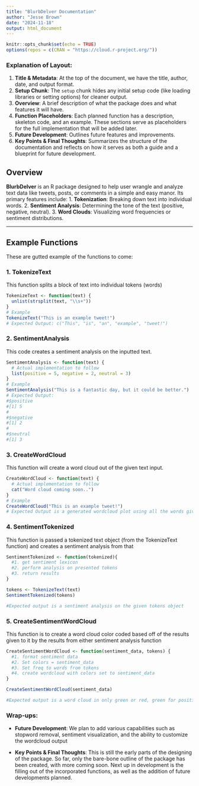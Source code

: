 ```yaml
---
title: "BlurbDelver Documentation"
author: "Jesse Brown"
date: "2024-11-18"
output: html_document
---
```


```r
knitr::opts_chunk$set(echo = TRUE)
options(repos = c(CRAN = "https://cloud.r-project.org/"))
```

### Explanation of Layout:
1. **Title & Metadata**: At the top of the document, we have the title, author, date, and output format.
2. **Setup Chunk**: The `setup` chunk hides any initial setup code (like loading libraries or setting options) for cleaner output.
3. **Overview**: A brief description of what the package does and what features it will have.
4. **Function Placeholders**: Each planned function has a description, skeleton code, and an example. These sections serve as placeholders for the full implementation that will be added later.
5. **Future Development**: Outlines future features and improvements.
6. **Key Points & Final Thoughts**: Summarizes the structure of the documentation and reflects on how it serves as both a guide and a blueprint for future development.

## Overview

**BlurbDelver** is an R package designed to help user wrangle and analyze text data like tweets, posts, or comments in a simple and easy manor. Its primary features include:
1. **Tokenization**: Breaking down text into individual words.
2. **Sentiment Analysis**: Determining the tone of the text (positive, negative, neutral).
3. **Word Clouds**: Visualizing word frequencies or sentiment distributions.

---


## Example Functions
These are gutted example of the functions to come:

### **1. TokenizeText**
This function splits a block of text into individual tokens (words)
```r
TokenizeText <- function(text) {
  unlist(strsplit(text, "\\s+"))
}
# Example
TokenizeText("This is an example tweet!")
# Expected Output: c("This", "is", "an", "example", "tweet!")
```

### **2. SentimentAnalysis**
This code creates a sentiment analysis on the inputted text.

```r
SentimentAnalysis <- function(text) {
  # Actual implementation to follow
  list(positive = 5, negative = 2, neutral = 3)
}
# Example
SentimentAnalysis("This is a fantastic day, but it could be better.")
# Expected Output: 
#$positive
#[1] 5
#
#$negative
#[1] 2
#
#$neutral
#[1] 3

```

### **3. CreateWordCloud**
This function will create a word cloud out of the given text input.

```r
CreateWordCloud <- function(text) {
  # Actual implementation to follow
  cat("Word cloud coming soon..")
}
# Example
CreateWordCloud("This is an example tweet!")
# Expected Output is a generated wordcloud plot using all the words given, and showing a bigger word for the ones that are more commonly used. 
```

### **4. SentimentTokenized**
This function is passed a tokenized text object (from the TokenizeText function) and creates a sentiment analysis from that

```r
SentimentTokenized <- function(tokenized){
  #1. get sentiment lexicon
  #2. perform analysis on presented tokens
  #3. return results
}

tokens <- TokenizeText(text)
SentimentTokenized(tokens)

#Expected output is a sentiment analysis on the given tokens object

```

### **5. CreateSentimentWordCloud**
This function is to create a word cloud color coded based off of the results given to it by the results from either sentiment analysis function

```r
CreateSentimentWordCloud <- function(sentiment_data, tokens) {
  #1. format sentiment data
  #2. Set colors = sentiment_data
  #3. Set freq to words from tokens
  #4. create wordcloud with colors set to sentiment_data
}

CreateSentimentWordCloud(sentiment_data)

#Expected output is a word cloud in only green or red, green for positive words, red for negative.
```

### Wrap-ups:

- **Future Development**: We plan to add various capabilities such as stopword removal, sentiment visualization, and the ability to customize the wordcloud output

- **Key Points & Final Thoughts**: This is still the early parts of the designing of the package. So far, only the bare-bone outline of the package has been created, with more coming soon. Next up in development is the filling out of the incorporated functions, as well as the addition of future developments planned. 
